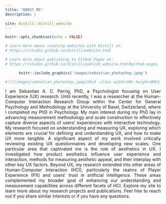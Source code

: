 ```yaml
---
title: "ABOUT ME"
description: |
  
site: distill::distill_website
---
```


```r
knitr::opts_chunk$set(echo = FALSE)

# Learn more about creating websites with Distill at:
# https://rstudio.github.io/distill/website.html

# Learn more about publishing to GitHub Pages at:
# https://rstudio.github.io/distill/publish_website.html#github-pages

```


<center>

```r
knitr::include_graphics('images/sebastian_photoshop.jpeg')

#![](images/sebastian_photoshop.jpeg){#id .class width=50% height=80%} ![](images/sebastian_photoshop.jpeg){width=40% height=40%}

```

</center>

<p style="text-align: justify"> 
I am Sebastian A. C. Perrig, PhD, a Psychologist focusing on User Experience (UX) research. Until recently, I was a researcher at the Human-Computer Interaction Research Group within the Center for General Psychology and Methodology at the University of Basel, Switzerland, where I completed my PhD in Psychology. My main interest during my PhD lay in advancing measurement methodology and scale construction to effectively capture diverse aspects of users' experiences with interactive technology. My research focused on understanding and measuring UX, exploring which elements are crucial for defining and understanding UX, and how to make UX more tangible. A significant aspect of my work involved critically reviewing existing UX questionnaires and developing new scales. One particular area that captivated me is the role of aesthetics in UX. I investigated how product aesthetics influence user experience and interaction, methods for measuring aesthetic appeal, and their interplay with other key UX factors. Beyond UX, my research extended into other areas of Human-Computer Interaction (HCI), particularly the realms of Player Experience (PX) and users' trust in artificial intelligence. These areas complemented my broader goal of enhancing our understanding and measurement capabilities across different facets of HCI. Explore my site to learn more about my research projects and publications. Feel free to reach out if you share similar interests or if you have any questions. </p>